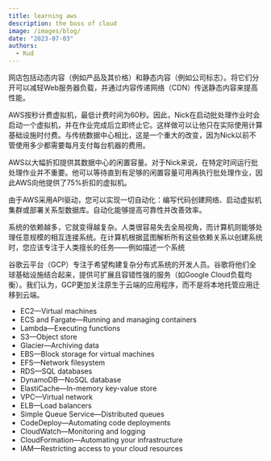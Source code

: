 ```yaml
---
title: learning aws
description: the boss of cloud
image: /images/blog/
date: "2023-07-03"
authors:
  - Kud
---
```


网店包括动态内容（例如产品及其价格）和静态内容（例如公司标志）。将它们分开可以减轻Web服务器负载，并通过内容传递网络（CDN）传送静态内容来提高性能。

AWS按秒计费虚拟机，最低计费时间为60秒。因此，Nick在启动批处理作业时会启动一个虚拟机，并在作业完成后立即终止它。这样做可以让他只在实际使用计算基础设施时付费。与传统数据中心相比，这是一个重大的改变，因为Nick以前不管使用多少都需要每月支付每台机器的费用。

AWS以大幅折扣提供其数据中心的闲置容量。对于Nick来说，在特定时间运行批处理作业并不重要。他可以等待直到有足够的闲置容量可用再执行批处理作业，因此AWS向他提供了75%折扣的虚拟机。

由于AWS采用API驱动，您可以实现一切自动化：编写代码创建网络、启动虚拟机集群或部署关系型数据库。自动化能够提高可靠性并改善效率。

系统的依赖越多，它就变得越复杂。人类很容易失去全局视角，而计算机则能够处理任意规模的相互连接系统。在计算机根据蓝图解析所有这些依赖关系以创建系统时，您应该专注于人类擅长的任务——例如描述一个系统

谷歌云平台（GCP）专注于希望构建复杂分布式系统的开发人员。谷歌将他们全球基础设施结合起来，提供可扩展且容错性强的服务（如Google Cloud负载均衡）。我们认为，GCP更加关注原生于云端的应用程序，而不是将本地托管应用迁移到云端。

- EC2—Virtual machines
- ECS and Fargate—Running and managing containers
- Lambda—Executing functions
- S3—Object store
- Glacier—Archiving data
- EBS—Block storage for virtual machines
- EFS—Network filesystem
- RDS—SQL databases
- DynamoDB—NoSQL database
- ElastiCache—In-memory key-value store
- VPC—Virtual network
- ELB—Load balancers
- Simple Queue Service—Distributed queues
- CodeDeploy—Automating code deployments
- CloudWatch—Monitoring and logging
- CloudFormation—Automating your infrastructure
- IAM—Restricting access to your cloud resources


